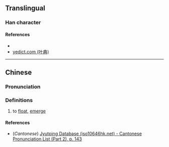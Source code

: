 {{character info/new}}
==Translingual==

===Han character===
{{Han char|rn=85|rad=水|as=11|sn=14|four=34117|canj=EDDN|ids=⿰氵梵}}

====References====
* {{Han ref|kx=0644.150|dkj=18096|dj=1052.010|hdz=31716.070|uh=6EFC|ud=28412|bh=E2B3|bd=58035}}
* [http://yedict.com/htm/6E/6EFC.htm yedict.com (叶典)]

----

==Chinese==
{{zh-forms}}

===Pronunciation===
{{zh-pron
|m=fàn
|c=paan3
|mc=
|oc=
|ma=
|cat=v
}}

===Definitions===
{{zh-hanzi}}

# to [[float]], [[emerge]]

====References====
* (''Cantonese'') [http://www.iso10646hk.net/jp/document/download.jsp Jyutping Database (iso10646hk.net) - Cantonese Pronunciation List (Part 2), p. 143]